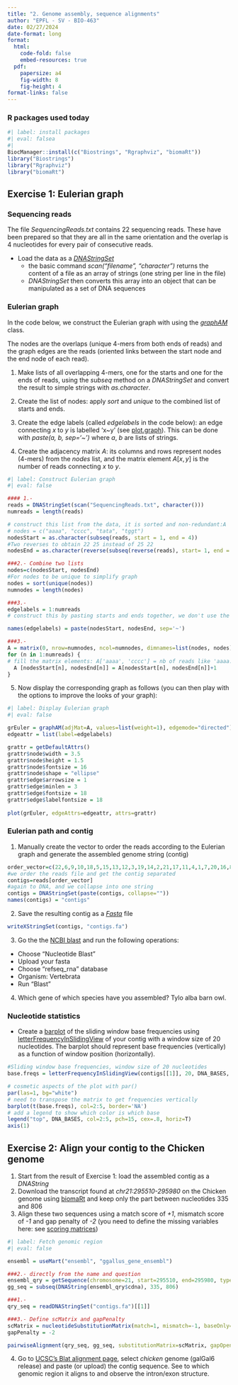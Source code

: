 ---
title: "2. Genome assembly, sequence alignments"
author: "EPFL - SV - BIO-463"
date: 02/27/2024
date-format: long
format:
  html:
    code-fold: false
    embed-resources: true
  pdf:
    papersize: a4
    fig-width: 8
    fig-height: 4
format-links: false
---

### R packages used today
```{r}
#| label: install packages
#| eval: falsea
#| 
BiocManager::install(c("Biostrings", "Rgraphviz", "biomaRt"))
library("Biostrings")
library("Rgraphviz")
library("biomaRt")
```

## Exercise 1: Eulerian graph
### Sequencing reads

The file *SequencingReads.txt* contains 22 sequencing reads. These have been prepared so that they are all in the same orientation and the overlap is 4 nucleotides for every pair of consecutive reads.

* Load the data as a *[DNAStringSet](https://rdocumentation.org/packages/Biostrings/versions/2.40.2/topics/XStringSet-class)*
   - the basic command *scan("filename", "character")* returns the content of a file as an array of strings (one string per line in the file)
   - *DNAStringSet* then converts this array into an object that can be manipulated as a set of DNA sequences

### Eulerian graph

In the code below, we construct the Eulerian graph with using the [*graphAM*](https://www.rdocumentation.org/packages/graph/versions/1.50.0/topics/graphAM-class) class.

The nodes are the overlaps (unique 4-mers from both ends of reads) and the graph edges are the reads (oriented links between the start node and the end node of each read).

1. Make lists of all overlapping 4-mers, one for the starts and one for the ends of reads, using the *subseq* method on a *DNAStringSet* and convert the result to simple strings with *as.character*.

2. Create the list of nodes: apply *sort* and *unique* to the combined list of starts and ends.
3. Create the edge labels (called *edgelabels* in the code below): an edge connecting *x* to *y* is labelled 'x~y' (see [plot.graph](https://rdocumentation.org/packages/Rgraphviz/versions/2.16.0/topics/plot-methods)).
This can be done with *paste(a, b, sep='~')* where *a*, *b* are lists of strings.
4. Create the adjacency matrix *A*: its columns and rows represent nodes (4-mers) from the *nodes* list, and the matrix element $A[x,y]$ is the number of reads connecting *x* to *y*.

```{r}
#| label: Construct Eulerian graph
#| eval: false

#### 1.-
reads = DNAStringSet(scan("SequencingReads.txt", character()))
numreads = length(reads)

# construct this list from the data, it is sorted and non-redundant:A
# nodes = c("aaaa", "cccc", "tata", "tggt")
nodesStart = as.character(subseq(reads, start = 1, end = 4))
#Two reverses to obtain 22 25 instead of 25 22
nodesEnd = as.character(reverse(subseq(reverse(reads), start= 1, end = 4)))

###2.- Combine two lists
nodes=c(nodesStart, nodesEnd)
#For nodes to be unique to simplify graph
nodes = sort(unique(nodes))
numnodes = length(nodes)

###3.-
edgelabels = 1:numreads
# construct this by pasting starts and ends together, we don't use the names at the end, only indexes, so it's a bit useless

names(edgelabels) = paste(nodesStart, nodesEnd, sep='~')

###3.-
A = matrix(0, nrow=numnodes, ncol=numnodes, dimnames=list(nodes, nodes))
for (n in 1:numreads) {
# fill the matrix elements: A['aaaa', 'cccc'] = nb of reads like 'aaaa......cccc'
  A [nodesStart[n], nodesEnd[n]] = A[nodesStart[n], nodesEnd[n]]+1
}
```

5. Now display the corresponding graph as follows (you can then play with the options to improve the looks of your graph):

```{r}
#| label: Display Eulerian graph
#| eval: false

grEuler = graphAM(adjMat=A, values=list(weight=1), edgemode="directed")
edgeattr = list(label=edgelabels)

grattr = getDefaultAttrs()
grattr$node$width = 3.5
grattr$node$height = 1.5
grattr$node$fontsize = 16
grattr$node$shape = "ellipse"
grattr$edge$arrowsize = 1
grattr$edge$minlen = 3
grattr$edge$fontsize = 18
grattr$edge$labelfontsize = 18
      
plot(grEuler, edgeAttrs=edgeattr, attrs=grattr)
```

### Eulerian path and contig

1. Manually create the vector to order the reads according to the Eulerian graph and generate the assembled genome string (contig)
```{r}
order_vector=c(22,6,9,10,18,5,15,13,12,3,19,14,2,21,17,11,4,1,7,20,16,8)
#we order the reads file and get the contig separated
contigs=reads[order_vector]
#again to DNA, and we collapse into one string
contigs = DNAStringSet(paste(contigs, collapse=""))
names(contigs) = "contigs"
```

2. Save the resulting contig as a *[Fasta](https://blast.ncbi.nlm.nih.gov/Blast.cgi?CMD=Web&PAGE_TYPE=BlastDocs&DOC_TYPE=BlastHelp)* file
```{r}
writeXStringSet(contigs, "contigs.fa")
```

3. Go the the [NCBI blast](https://blast.ncbi.nlm.nih.gov/Blast.cgi) and run the following operations:
  - Choose "Nucleotide Blast"
  - Upload your fasta
  - Choose "refseq_rna" database
  - Organism: Vertebrata
  - Run "Blast"
4. Which gene of which species have you assembled?  Tylo alba barn owl.

### Nucleotide statistics

* Create a [barplot](https://rdocumentation.org/packages/graphics/versions/3.6.2/topics/barplot) of the sliding window base frequencies using [letterFrequencyInSlidingView](https://rdocumentation.org/packages/Biostrings/versions/2.40.2/topics/letterFrequency) of your contig with a window size of 20 nucleotides. The barplot should represent base frequencies (vertically) as a function of window position (horizontally).
```{r}
#Sliding window base frequencies, window size of 20 nucleotides
base.freqs = letterFrequencyInSlidingView(contigs[[1]], 20, DNA_BASES, as.prob=T)

# cosmetic aspects of the plot with par()
par(las=1, bg="white")
# need to transpose the matrix to get frequencies vertically
barplot(t(base.freqs), col=2:5, border='NA')
# add a legend to show which color is which base
legend("top", DNA_BASES, col=2:5, pch=15, cex=.8, horiz=T)
axis(1)
```



## Exercise 2: Align your contig to the Chicken genome

1. Start from the result of Exercise 1: load the assembled contig as a *DNAString*
2. Download the transcript found at *chr21:295510-295980* on the Chicken genome using 
[biomaRt](http://mart.ensembl.org/info/data/biomart/biomart_r_package.html) and keep only the part between nucleotides 335 and 806
3. Align these two sequences using a match score of *+1*, mismatch score of *-1* and gap penalty of *-2* (you need to define the missing variables here: 
see [scoring matrices](https://www.rdocumentation.org/packages/Biostrings/versions/2.40.2/topics/substitution.matrices))

```{r}
#| label: Fetch genomic region
#| eval: false

ensembl = useMart("ensembl", "ggallus_gene_ensembl")

###2.- directly from the name and question
ensembl_qry = getSequence(chromosome=21, start=295510, end=295980, type=c("uniprot_gn_symbol","start_position","strand"), seqType="cdna", mart=ensembl)
gg_seq = subseq(DNAString(ensembl_qry$cdna), 335, 806)

###1.-
qry_seq = readDNAStringSet("contigs.fa")[[1]]

###3.- Define scMatrix and gapPenalty
scMatrix = nucleotideSubstitutionMatrix(match=1, mismatch=-1, baseOnly=TRUE)
gapPenalty = -2

pairwiseAlignment(qry_seq, gg_seq, substitutionMatrix=scMatrix, gapOpening=0, gapExtension=gapPenalty)
```
4. Go to [UCSC's Blat alignment page](http://www.genome.ucsc.edu/cgi-bin/hgBlat), select *chicken* genome (galGal6 release) and paste (or upload) the contig sequence.
See to which genomic region it aligns to and observe the intron/exon structure.

